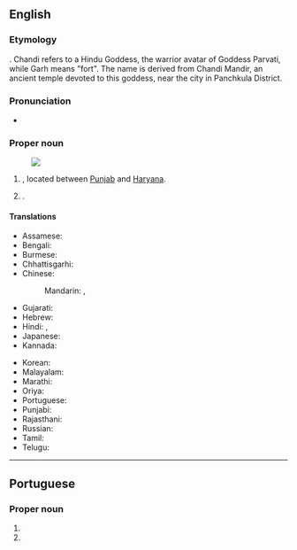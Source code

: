 ==English==
{{wikipedia}}

===Etymology===
{{compound|en|Chandi|Garh}}. Chandi refers to a Hindu Goddess, the warrior avatar of Goddess Parvati, while Garh means "fort". The name is derived from Chandi Mandir, an ancient temple devoted to this goddess, near the city in Panchkula District.

===Pronunciation===
* {{IPA|en|/ˌtʃʌndɪˈɡɑː(ɹ)/|/ˌtʃɑːndɪˈɡɑː(ɹ)/}}

===Proper noun===
{{en-proper noun}}
[[Image:Chandigarh in India (disputed hatched).svg|thumb|]]

# {{place|en|union territory|in northern|c/India}}, located between [[Punjab]] and [[Haryana]].
# {{place|en|capital city|uterr/Chandigarh|c/India|;|capital city|s/Haryana,Punjab|c/India}}.

====Translations====
{{trans-top|Chandigarh, India}}
* Assamese: {{t-needed|as}}
* Bengali: {{t|bn|চন্ডীগড়}}
* Burmese: {{t|my|ချန်ဒီဂါ|sc=Mymr}}
* Chhattisgarhi: {{t-needed|hne}}
* Chinese:
*: Mandarin: {{t+|cmn|昌迪加爾|sc=Hani}}, {{t+|cmn|昌迪加尔|tr=Chāngdíjiā'ěr|sc=Hani}}
* Gujarati: {{t|gu|ચંડીગઢ|sc=Gujr|tr=caṇḍīgaḍh}}
* Hebrew: {{t|he|צ'אנדיגאר}}
* Hindi: {{t|hi|चंडीगढ़}}, {{t+|hi|चण्डीगढ़}}
* Japanese: {{t|ja|チャンディーガル|tr=Chandīgaru}}
* Kannada: {{t|kn|ಚಂಡೀಗಡ|sc=Knda}}
{{trans-mid}}
* Korean: {{t|ko|^찬디가르}}
* Malayalam: {{t|ml|ചണ്ഡീഗഢ്|sc=Mlym}}
* Marathi: {{t|mr|चंदिगड|sc=Deva}}
* Oriya: {{t|or|ଚଣ୍ଡୀଗଡ଼}}
* Portuguese: {{t|pt|Chandigarh}}
* Punjabi: {{t+|pa|ਚੰਡੀਗੜ੍ਹ}}
* Rajasthani: {{t-needed|raj}}
* Russian: {{t|ru|Чандига́рх|m}}
* Tamil: {{t|ta|சண்டிகர்|sc=Taml}}
* Telugu: {{t+|te|చండీగఢ్|sc=Telu}}
{{trans-bottom}}

----

==Portuguese==

===Proper noun===
{{pt-proper noun|f}}

# {{place|pt|union territory|in northern|c/India|t1=Chandigarh}}
# {{place|en|capital city|uterr/Chandigarh|c/India|;|capital city|s/Haryana,Punjab|c/India|t1=Chandigarh}}